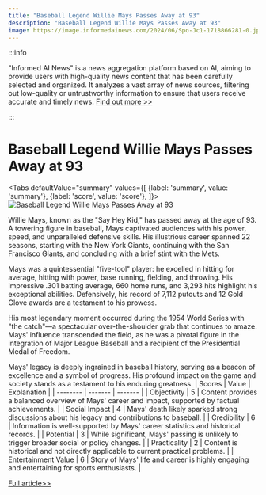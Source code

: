 ```yaml
---
title: "Baseball Legend Willie Mays Passes Away at 93"
description: "Baseball Legend Willie Mays Passes Away at 93"
image: https://image.informedainews.com/2024/06/Spo-Jc1-1718866281-0.jpg
---
```



:::info

"Informed AI News" is a news aggregation platform based on AI, aiming to provide users with high-quality news content that has been carefully selected and organized. It analyzes a vast array of news sources, filtering out low-quality or untrustworthy information to ensure that users receive accurate and timely news.  [Find out more >>](/)

:::

# Baseball Legend Willie Mays Passes Away at 93


<Tabs
	defaultValue="summary"
	values={[
	{label: 'summary', value: 'summary'},
	{label: 'score', value: 'score'},
]}>
<TabItem value="summary">
<img
  src="https://image.informedainews.com/2024/06/Spo-Jc1-1718866281-0.jpg"
  alt="Baseball Legend Willie Mays Passes Away at 93"
/>



Willie Mays, known as the "Say Hey Kid," has passed away at the age of 93. A towering figure in baseball, Mays captivated audiences with his power, speed, and unparalleled defensive skills. His illustrious career spanned 22 seasons, starting with the New York Giants, continuing with the San Francisco Giants, and concluding with a brief stint with the Mets.

Mays was a quintessential "five-tool" player: he excelled in hitting for average, hitting with power, base running, fielding, and throwing. His impressive .301 batting average, 660 home runs, and 3,293 hits highlight his exceptional abilities. Defensively, his record of 7,112 putouts and 12 Gold Glove awards are a testament to his prowess.

His most legendary moment occurred during the 1954 World Series with "the catch"—a spectacular over-the-shoulder grab that continues to amaze. Mays' influence transcended the field, as he was a pivotal figure in the integration of Major League Baseball and a recipient of the Presidential Medal of Freedom.

Mays' legacy is deeply ingrained in baseball history, serving as a beacon of excellence and a symbol of progress. His profound impact on the game and society stands as a testament to his enduring greatness.
</TabItem>
<TabItem value="score">
	| Scores     | Value   | Explanation |
	| -------- | ------- | ------- |
	| Objectivity  | 5    | Content provides a balanced overview of Mays' career and impact, supported by factual achievements.    |
	| Social Impact | 4     | Mays' death likely sparked strong discussions about his legacy and contributions to baseball.    |
	| Credibility    | 6    | Information is well-supported by Mays' career statistics and historical records.    |
	| Potential    | 3    | While significant, Mays' passing is unlikely to trigger broader social or policy changes.    |
	| Practicality    | 2    | Content is historical and not directly applicable to current practical problems.    |
	| Entertainment Value    | 6    | Story of Mays' life and career is highly engaging and entertaining for sports enthusiasts.    |
</TabItem>
</Tabs>

[Full article>>](https://www.cnbc.com/2024/06/19/willie-mays-supreme-baseball-talent-considered-best-to-ever-play-dies-at-93.html)

